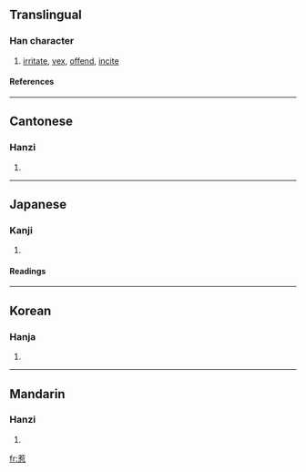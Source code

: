 ==Translingual==
===Han character===
{{Han char|rn=61|rad=心|as=09|sn=13|four=4433<sub>6</sub>|canj=廿大口心 (TKRP)}}
# [[irritate]], [[vex]], [[offend]], [[incite]]
====References====
{{Han ref|kx=0393.010|dkj=10866|dj=0729.010|hdz=42309.010|uh=60F9|ud=24825|bh=B753|bd=46931}}
----
==Cantonese==
===Hanzi===
{{yue-hanzi|jyut=|y=ye5}}
# {{defn|Cantonese}}
----
==Japanese==
===Kanji===
{{ja-kanji|grade=|rs=心09}}
# {{defn|Japanese}} 
====Readings====
{{ja-readings|on=[[じゃ]] (ja), [[じゃく]] (jaku)|kun=[[ひく]] (hiku)}}
----
==Korean==
===Hanja===
{{ko-hanja|hangeul=야|eumhun=|rv=ya|mr=ya|y=ay}}
# {{defn|Korean}}
----
==Mandarin==
===Hanzi===
{{cmn-hanzi|pin=[[rě]] (re3)|wg=je<sup>3</sup>}}
# {{defn|Mandarin}}

[[fr:惹]]